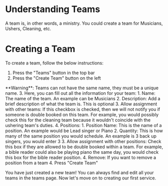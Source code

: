 # Understanding Teams
A team is, in other words, a ministry. You could create a team for Musicians, Ushers, Cleaning, etc.

# Creating a Team
To create a team, follow the below instructions:

1. Press the "Teams" button in the top bar
2. Press the "Create Team" button on the left
<Info>
  **Warning**: Teams can not have the same name, they must be a unique name.
</Info>
3. Here, you can fill out all the information for your team:
    1. Name: The name of the team. An example can be Musicians
    2. Description: Add a brief description of what the team is. This is optional
    3. Allow assignment with other teams: If this checkbox is checked, then we will not notify you if someone is double booked on this team. For example, you would possibly check this for the cleaning team because it wouldn't coincide with the ushering team's duties.
    4. Positions:
        1. Position Name: This is the name of a position. An example would be Lead singer or Piano
        2. Quantity: This is how many of the same position you would schedule. An example is 3 back up singers, you would enter 3
        3. Allow assignment with other positions: Check this box if they are allowed to be double booked within a team. For example, a bible reader could also be playing piano the same day, you would check this box for the bible reader position.
        4. Remove: If you want to remove a position from a team
4. Press "Create Team"

You have just created a new team! You can always find and edit all your teams in the teams page. Now let's move on to creating our first service.